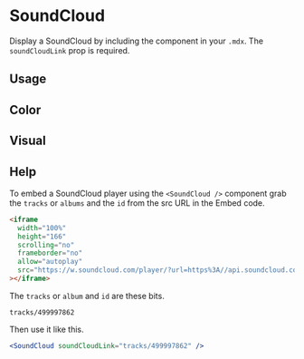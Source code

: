 

<Meta title="Components/SoundCloud" component={SoundCloud} />

# SoundCloud

Display a SoundCloud by including the component in your `.mdx`. The `soundCloudLink` prop is required.

<ArgsTable of={SoundCloud} />

## Usage

<Canvas>
  <Story name="usage">
    <SoundCloud soundCloudLink="tracks/499997862" />
  </Story>
</Canvas>

## Color

<Canvas>
  <Story name="color">
    <SoundCloud soundCloudLink="tracks/188189839" color="e23f88" />
  </Story>
</Canvas>

## Visual

<Canvas>
  <Story name="visual">
    <SoundCloud soundCloudLink="tracks/196287837" visual={true} width="300px" height="300px" />
  </Story>
</Canvas>

## Help

<Story name="help" />

To embed a SoundCloud player using the `<SoundCloud />` component grab the `tracks` or `albums` and the `id` from the src URL in the Embed code.

```html
<iframe
  width="100%"
  height="166"
  scrolling="no"
  frameborder="no"
  allow="autoplay"
  src="https://w.soundcloud.com/player/?url=https%3A//api.soundcloud.com/tracks/499997862&color=%23ff00f5&auto_play=false&hide_related=false&show_comments=true&show_user=true&show_reposts=false&show_teaser=true"
></iframe>
```

The `tracks` or `album` and `id` are these bits.

```
tracks/499997862
```

Then use it like this.

```jsx
<SoundCloud soundCloudLink="tracks/499997862" />
```

